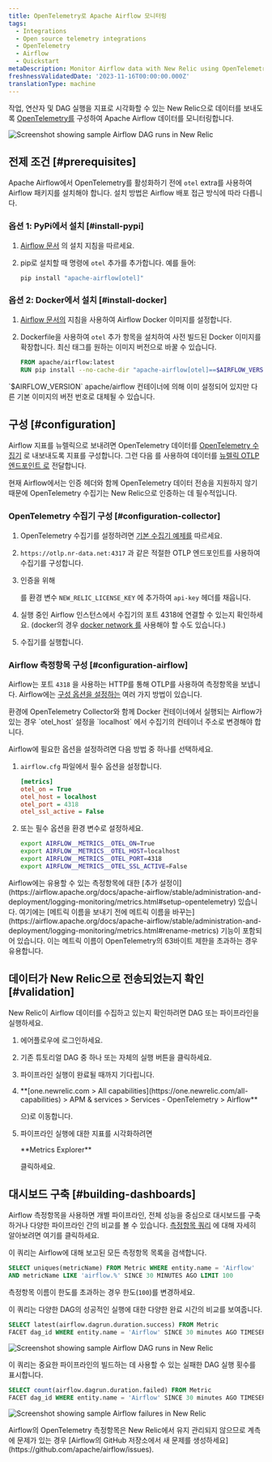 ```yaml
---
title: OpenTelemetry로 Apache Airflow 모니터링
tags:
  - Integrations
  - Open source telemetry integrations
  - OpenTelemetry
  - Airflow
  - Quickstart
metaDescription: Monitor Airflow data with New Relic using OpenTelemetry.
freshnessValidatedDate: '2023-11-16T00:00:00.000Z'
translationType: machine
---
```


작업, 연산자 및 DAG 실행을 지표로 시각화할 수 있는 New Relic으로 데이터를 보내도록 [OpenTelemetry를](https://airflow.apache.org/docs/apache-airflow/stable/administration-and-deployment/logging-monitoring/metrics.html#setup-opentelemetry) 구성하여 Apache Airflow 데이터를 모니터링합니다.

<img
  title="Screenshot showing sample Airflow DAG runs in New Relic"
  alt="Screenshot showing sample Airflow DAG runs in New Relic"
  src="/images/opentelemetry_screenshot_airflow_01.webp"
/>

## 전제 조건 [#prerequisites]

Apache Airflow에서 OpenTelemetry를 활성화하기 전에 `otel` extra를 사용하여 Airflow 패키지를 설치해야 합니다. 설치 방법은 Airflow 배포 접근 방식에 따라 다릅니다.

### 옵션 1: PyPi에서 설치 [#install-pypi]

1. [Airflow 문서](https://airflow.apache.org/docs/apache-airflow/stable/installation/installing-from-pypi.html) 의 설치 지침을 따르세요.

2. pip로 설치할 때 명령에 `otel` 추가를 추가합니다. 예를 들어:

   ```sh
   pip install "apache-airflow[otel]"
   ```

### 옵션 2: Docker에서 설치 [#install-docker]

1. [Airflow 문서의](https://airflow.apache.org/docs/docker-stack/index.html) 지침을 사용하여 Airflow Docker 이미지를 설정합니다.

2. Dockerfile을 사용하여 `otel` 추가 항목을 설치하여 사전 빌드된 Docker 이미지를 확장합니다. 최신 태그를 원하는 이미지 버전으로 바꿀 수 있습니다.

   ```dockerfile
   FROM apache/airflow:latest
   RUN pip install --no-cache-dir "apache-airflow[otel]==$AIRFLOW_VERSION"
   ```

<Callout variant="tip">
  `$AIRFLOW_VERSION` apache/airflow 컨테이너에 의해 이미 설정되어 있지만 다른 기본 이미지의 버전 번호로 대체될 수 있습니다.
</Callout>

## 구성 [#configuration]

Airflow 지표를 뉴렐릭으로 보내려면 OpenTelemetry 데이터를 [OpenTelemetry 수집기](/docs/more-integrations/open-source-telemetry-integrations/opentelemetry/collector/opentelemetry-collector-intro/) 로 내보내도록 지표를 구성합니다. 그런 다음 를 사용하여 데이터를 [뉴렐릭 OTLP 엔드포인트 로](/docs/more-integrations/open-source-telemetry-integrations/opentelemetry/opentelemetry-setup/#note-endpoints) <InlinePopover type="licenseKey"/>전달합니다.

<Callout variant="important">
  현재 Airflow에서는 인증 헤더와 함께 OpenTelemetry 데이터 전송을 지원하지 않기 때문에 OpenTelemetry 수집기는 New Relic으로 인증하는 데 필수적입니다.
</Callout>

### OpenTelemetry 수집기 구성 [#configuration-collector]

1. OpenTelemetry 수집기를 설정하려면 [기본 수집기 예제를](/docs/more-integrations/open-source-telemetry-integrations/opentelemetry/collector/opentelemetry-collector-basic/) 따르세요.

2. `https://otlp.nr-data.net:4317` 과 같은 적절한 OTLP 엔드포인트를 사용하여 수집기를 구성합니다.

3. 인증을 위해

   <InlinePopover type="licenseKey"/>

   를 환경 변수 `NEW_RELIC_LICENSE_KEY` 에 추가하여 `api-key` 헤더를 채웁니다.

4. 실행 중인 Airflow 인스턴스에서 수집기의 포트 4318에 연결할 수 있는지 확인하세요. (docker의 경우 [docker network 를](https://docs.docker.com/network/) 사용해야 할 수도 있습니다.)

5. 수집기를 실행합니다.

### Airflow 측정항목 구성 [#configuration-airflow]

Airflow는 포트 `4318` 을 사용하는 HTTP를 통해 OTLP를 사용하여 측정항목을 보냅니다. Airflow에는 [구성 옵션을 설정하는](https://airflow.apache.org/docs/apache-airflow/stable/howto/set-config.html) 여러 가지 방법이 있습니다.

<Callout variant="important">
  환경에 OpenTelemetry Collector와 함께 Docker 컨테이너에서 실행되는 Airflow가 있는 경우 `otel_host` 설정을 `localhost` 에서 수집기의 컨테이너 주소로 변경해야 합니다.
</Callout>

Airflow에 필요한 옵션을 설정하려면 다음 방법 중 하나를 선택하세요.

1. `airflow.cfg` 파일에서 필수 옵션을 설정합니다.

   ```ini
   [metrics]
   otel_on = True
   otel_host = localhost
   otel_port = 4318
   otel_ssl_active = False
   ```

2. 또는 필수 옵션을 환경 변수로 설정하세요.

   ```sh
   export AIRFLOW__METRICS__OTEL_ON=True
   export AIRFLOW__METRICS__OTEL_HOST=localhost
   export AIRFLOW__METRICS__OTEL_PORT=4318
   export AIRFLOW__METRICS__OTEL_SSL_ACTIVE=False
   ```

<Callout variant="tip">
  Airflow에는 유용할 수 있는 측정항목에 대한 [추가 설정이](https://airflow.apache.org/docs/apache-airflow/stable/administration-and-deployment/logging-monitoring/metrics.html#setup-opentelemetry) 있습니다. 여기에는 [메트릭 이름을 보내기 전에 메트릭 이름을 바꾸는](https://airflow.apache.org/docs/apache-airflow/stable/administration-and-deployment/logging-monitoring/metrics.html#rename-metrics) 기능이 포함되어 있습니다. 이는 메트릭 이름이 OpenTelemetry의 63바이트 제한을 초과하는 경우 유용합니다.
</Callout>

## 데이터가 New Relic으로 전송되었는지 확인 [#validation]

New Relic이 Airflow 데이터를 수집하고 있는지 확인하려면 DAG 또는 파이프라인을 실행하세요.

1. 에어플로우에 로그인하세요.

2. 기존 튜토리얼 DAG 중 하나 또는 자체의 실행 버튼을 클릭하세요.

3. 파이프라인 실행이 완료될 때까지 기다립니다.

4. <DNT>
     **[one.newrelic.com > All capabilities](https://one.newrelic.com/all-capabilities) > APM & services > Services - OpenTelemetry > Airflow**
   </DNT>

   으)로 이동합니다.

5. 파이프라인 실행에 대한 지표를 시각화하려면

   <DNT>
     **Metrics Explorer**
   </DNT>

   클릭하세요.

## 대시보드 구축 [#building-dashboards]

Airflow 측정항목을 사용하면 개별 파이프라인, 전체 성능을 중심으로 대시보드를 구축하거나 다양한 파이프라인 간의 비교를 볼 수 있습니다. [측정항목 쿼리](/docs/data-apis/understand-data/metric-data/query-metric-data-type/) 에 대해 자세히 알아보려면 여기를 클릭하세요.

이 쿼리는 Airflow에 대해 보고된 모든 측정항목 목록을 검색합니다.

```sql
SELECT uniques(metricName) FROM Metric WHERE entity.name = 'Airflow' 
AND metricName LIKE 'airflow.%' SINCE 30 MINUTES AGO LIMIT 100
```

측정항목 이름이 한도를 초과하는 경우 한도(`100`)를 변경하세요.

이 쿼리는 다양한 DAG의 성공적인 실행에 대한 다양한 완료 시간의 비교를 보여줍니다.

```sql
SELECT latest(airflow.dagrun.duration.success) FROM Metric 
FACET dag_id WHERE entity.name = 'Airflow' SINCE 30 minutes AGO TIMESERIES
```

<img
  title="Screenshot showing sample Airflow DAG runs in New Relic"
  alt="Screenshot showing sample Airflow DAG runs in New Relic"
  src="/images/opentelemetry_screenshot_airflow_01.webp"
/>

이 쿼리는 중요한 파이프라인의 <InlinePopover type="alerts"/>빌드하는 데 사용할 수 있는 실패한 DAG 실행 횟수를 표시합니다.

```sql
SELECT count(airflow.dagrun.duration.failed) FROM Metric 
FACET dag_id WHERE entity.name = 'Airflow' SINCE 30 minutes AGO TIMESERIES
```

<img
  title="Screenshot showing sample Airflow failures in New Relic"
  alt="Screenshot showing sample Airflow failures in New Relic"
  src="/images/opentelemetry_screenshot_airflow_02.webp"
/>

<Callout variant="important">
  Airflow의 OpenTelemetry 측정항목은 New Relic에서 유지 관리되지 않으므로 계측에 문제가 있는 경우 [Airflow의 GitHub 저장소에서 새 문제를 생성하세요](https://github.com/apache/airflow/issues).
</Callout>

<InstallFeedback/>
